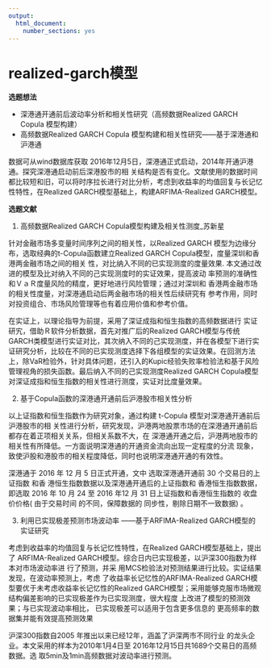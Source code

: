 ```yaml
---
output: 
  html_document: 
    number_sections: yes
---
```


# realized-garch模型
**选题想法**

- 深港通开通前后波动率分析和相关性研究（高频数据Realized GARCH Copula 模型构建）
- 高频数据Realized GARCH Copula  模型构建和相关性研究——基于深港通和沪港通

数据可从wind数据库获取
2016年12月5日，深港通正式启动，2014年开通沪港通。探究深港通启动前后深港股市的相
关结构是否有变化。文献使用的数据时间都比较短和旧，可以将时序拉长进行对比分析，考虑到收益率的均值回复与长记忆性特性，在Realized GARCH模型基础上，构建ARFIMA-Realized GARCH模型。


**选题文献**


1. 高频数据Realized GARCH Copula模型构建及相关性测度_苏新星

针对金融市场多变量时间序列之间的相关性，以Realized GARCH 模型为边缘分布，选取经典的t-Copula函数建立Realized GARCH Copula模型，度量深圳和香港两金融市场之间的相关
性，对比纳入不同的已实现测度的度量效果.
本文通过改进的模型及比对纳入不同的己实现测度时的实证效果，提高波动
率预测的准确性和ＶａＲ度量风险的精度，更好地进行风险管理；通过对深圳和
香港两金融市场的相关性度量，对深港通启动后两金融市场的相关性后续研究有
参考作用，同时对投资组合、市场风险管理等也有着应用价值和参考价值。

在实证上，以理论指导为前提，采用了深证成指和恒生指数的高频数据进行
实证研宄，借助Ｒ软件分析数据，首先对推广后的Realized GARCH模型与传统
GARCH类模型进行实证对比，其次纳入不同的己实现测度，并在各模型下进行实证研究分析，比较在不同的已实现测度选择下各组模型的实证效果。在回测方法上，除VaR检验外，针对具体问题，还引入的Kupic经验失败率检验法和基于风险管理视角的损失函数。最后纳入不同的己实现测度Realized GARCH Copula模型对深证成指和恒生指数的相关性进行测度，实证对比度量效果。

2. 基于Copula函数的深港通开通前后沪港股市相关性分析

以上证指数和恒生指数作为研究对象，通过构建 t-Copula 模型对深港通开通前后沪港股市的相 关性进行分析，研究发现，沪港两地股票市场的在深港通开通前后都存在着正项相关关系，但相关系数不大，在 深港通开通之后，沪港两地股市的相关性有所降低。一方面说明深港通的开通资金流向出现一定程度的分流 现象，致使沪股和港股市的相关程度降低，同时也说明深港通开通的有效性。 

深港通于 2016 年 12 月 5 日正式开通，文中 选取深港通开通前 30 个交易日的上证指数
和香 港恒生指数数据以及深港通开通后的上证指数和 香港恒生指数数据，即选取 2016 年
10 月 24 至 2016 年12 月 31 日上证指数和香港恒生指数的 收盘价价格( 由于交易时间
的不同，保障数据的 同步性，剔除日期不一致数据) 。

3. 利用已实现极差预测市场波动率 ——基于ARFIMA-Realized GARCH模型的实证研究

考虑到收益率的均值回复与长记忆性特性，在Realized GARCH模型基础上，提出了
ARFIMA-Realized GARCH模型。综合日内已实现极差，以沪深300指数为样本对市场波动率进
行了预测，并采 用MCS检验法对预测结果进行比较。实证结果发现，在波动率预测上，考虑
了收益率长记忆性的ARFIMA-Realized GARCH模型要优于未考虑收益率长记忆性的Realized
GARCH模型；采用能够克服市场微观 结构偏差影响的已实现极差作为已实现测度，很大程度
上改进了模型的预测效果；与已实现波动率相比， 已实现极差可以适用于包含更多信息的
更高频率的数据集并能有效提高预测效果

沪深300指数自2005 年推出以来已经12年，涵盖了沪深两市不同行业 的龙头企业。本文采用的样本为2010年1月4日至 2016年12月15日共1689个交易日的高频数据。选 取5min及1min高频数据对波动率进行预测。 